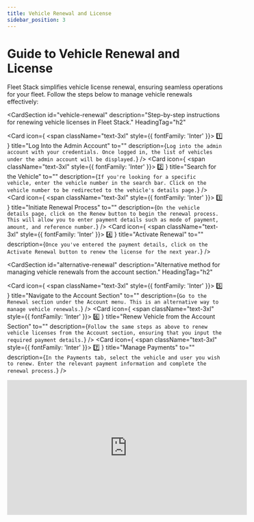 ```yaml
---
title: Vehicle Renewal and License
sidebar_position: 3
---
```


# Guide to Vehicle Renewal and License

Fleet Stack simplifies vehicle license renewal, ensuring seamless operations for your fleet. Follow the steps below to manage vehicle renewals effectively:

<CardSection
  id="vehicle-renewal"
  description="Step-by-step instructions for renewing vehicle licenses in Fleet Stack."
  HeadingTag="h2"
>
  <Card
    icon={
      <span className="text-3xl" style={{ fontFamily: 'Inter' }}>
        1️⃣
      </span>
    }
    title="Log Into the Admin Account"
    to=""
    description={`Log into the admin account with your credentials. Once logged in, the list of vehicles under the admin account will be displayed.`}
  />
  <Card
    icon={
      <span className="text-3xl" style={{ fontFamily: 'Inter' }}>
        2️⃣
      </span>
    }
    title="Search for the Vehicle"
    to=""
    description={`If you're looking for a specific vehicle, enter the vehicle number in the search bar.
Click on the vehicle number to be redirected to the vehicle's details page.`}
  />
  <Card
    icon={
      <span className="text-3xl" style={{ fontFamily: 'Inter' }}>
        3️⃣
      </span>
    }
    title="Initiate Renewal Process"
    to=""
    description={`On the vehicle details page, click on the Renew button to begin the renewal process.
This will allow you to enter payment details such as mode of payment, amount, and reference number.`}
  />
  <Card
    icon={
      <span className="text-3xl" style={{ fontFamily: 'Inter' }}>
        4️⃣
      </span>
    }
    title="Activate Renewal"
    to=""
    description={`Once you've entered the payment details, click on the Activate Renewal button to renew the license for the next year.`}
  />
</CardSection>

<CardSection
  id="alternative-renewal"
  description="Alternative method for managing vehicle renewals from the account section."
  HeadingTag="h2"
>
  <Card
    icon={
      <span className="text-3xl" style={{ fontFamily: 'Inter' }}>
        5️⃣
      </span>
    }
    title="Navigate to the Account Section"
    to=""
    description={`Go to the Renewal section under the Account menu. This is an alternative way to manage vehicle renewals.`}
  />
  <Card
    icon={
      <span className="text-3xl" style={{ fontFamily: 'Inter' }}>
        6️⃣
      </span>
    }
    title="Renew Vehicle from the Account Section"
    to=""
    description={`Follow the same steps as above to renew vehicle licenses from the Account section, ensuring that you input the required payment details.`}
  />
  <Card
    icon={
      <span className="text-3xl" style={{ fontFamily: 'Inter' }}>
        7️⃣
      </span>
    }
    title="Manage Payments"
    to=""
    description={`In the Payments tab, select the vehicle and user you wish to renew. Enter the relevant payment information and complete the renewal process.`}
  />
</CardSection>

<div style={{ display: 'flex', justifyContent: 'center', marginTop: '20px' }}>
  <iframe
    width="560"
    height="315"
    src="https://www.youtube.com/embed/WGetGTEgwGE?si=VLsv7X9EJHsHM2ZO"
    title="Vehicle Renewal Tutorial"
    frameBorder="0"
    allow="accelerometer; autoplay; clipboard-write; encrypted-media; gyroscope; picture-in-picture"
    allowFullScreen
  ></iframe>
</div>

<head>
  <title>Vehicle Renewal and License</title>
  <meta
    name="description"
    content="Step-by-step guide for renewing vehicle licenses in Fleet Stack, including payment details and renewal activation."
  />
</head>
